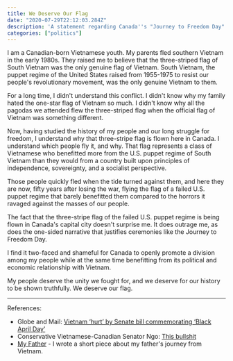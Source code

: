 ```yaml
---
title: We Deserve Our Flag
date: "2020-07-29T22:12:03.284Z"
description: 'A statement regarding Canada''s "Journey to Freedom Day"'
categories: ["politics"]
---
```


I am a Canadian-born Vietnamese youth. My parents fled southern Vietnam in the early 1980s. They raised me to believe that the three-striped flag of South Vietnam was the only genuine flag of Vietnam. South Vietnam, the puppet regime of the United States raised from 1955-1975 to resist our people's revolutionary movement, was the only genuine Vietnam to them.

For a long time, I didn't understand this conflict. I didn't know why my family hated the one-star flag of Vietnam so much. I didn't know why all the pagodas we attended flew the three-striped flag when the official flag of Vietnam was something different.

Now, having studied the history of my people and our long struggle for freedom, I understand why that three-stripe flag is flown here in Canada. I understand which people fly it, and why. That flag represents a class of Vietnamese who benefitted more from the U.S. puppet regime of South Vietnam than they would from a country built upon principles of independence, sovereignty, and a socialist perspective.

Those people quickly fled when the tide turned against them, and here they are now, fifty years after losing the war, flying the flag of a failed U.S. puppet regime that barely benefitted them compared to the horrors it ravaged against the masses of our people.

The fact that the three-stripe flag of the failed U.S. puppet regime is being flown in Canada's capital city doesn't surprise me. It does outrage me, as does the one-sided narrative that justifies ceremonies like the Journey to Freedom Day.

I find it two-faced and shameful for Canada to openly promote a division among my people while at the same time benefitting from its political and economic relationship with Vietnam.

My people deserve the unity we fought for, and we deserve for our history to be shown truthfully. We deserve our flag.

---

References:

- Globe and Mail: [Vietnam ‘hurt’ by Senate bill commemorating ‘Black April Day’](https://www.theglobeandmail.com/news/politics/vietnam-hurt-by-senate-bill-commemorating-black-april-day/article22798638/)
- Conservative Vietnamese-Canadian Senator Ngo: [This bullshit](https://senatorngo.ca/journey-to-freedom-page/)
- [My Father](/blog/2018/06/18/my-father) - I wrote a short piece about my father's journey from Vietnam.

